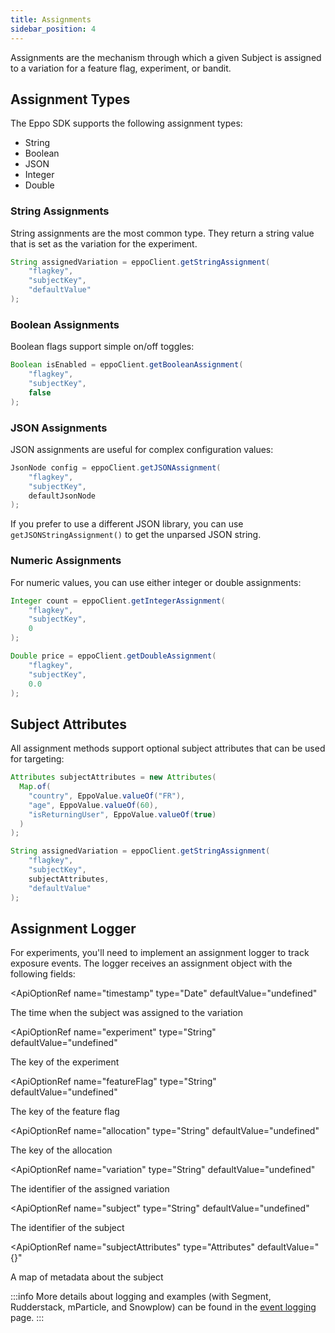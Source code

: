 ```yaml
---
title: Assignments
sidebar_position: 4
---
```



Assignments are the mechanism through which a given Subject is assigned to a variation for a feature flag, experiment, or bandit.

## Assignment Types

The Eppo SDK supports the following assignment types:

- String
- Boolean
- JSON
- Integer
- Double

### String Assignments

String assignments are the most common type. They return a string value that is set as the variation for the experiment.

```java
String assignedVariation = eppoClient.getStringAssignment(
    "flagkey",
    "subjectKey",
    "defaultValue"
);
```

### Boolean Assignments

Boolean flags support simple on/off toggles:

```java
Boolean isEnabled = eppoClient.getBooleanAssignment(
    "flagkey",
    "subjectKey",
    false
);
```

### JSON Assignments

JSON assignments are useful for complex configuration values:

```java
JsonNode config = eppoClient.getJSONAssignment(
    "flagkey",
    "subjectKey",
    defaultJsonNode
);
```

If you prefer to use a different JSON library, you can use `getJSONStringAssignment()` to get the unparsed JSON string.

### Numeric Assignments

For numeric values, you can use either integer or double assignments:

```java
Integer count = eppoClient.getIntegerAssignment(
    "flagkey",
    "subjectKey",
    0
);

Double price = eppoClient.getDoubleAssignment(
    "flagkey",
    "subjectKey",
    0.0
);
```

## Subject Attributes

All assignment methods support optional subject attributes that can be used for targeting:

```java
Attributes subjectAttributes = new Attributes(
  Map.of(
    "country", EppoValue.valueOf("FR"),
    "age", EppoValue.valueOf(60),
    "isReturningUser", EppoValue.valueOf(true)
  )
);

String assignedVariation = eppoClient.getStringAssignment(
    "flagkey",
    "subjectKey",
    subjectAttributes, 
    "defaultValue"
);
```

## Assignment Logger

For experiments, you'll need to implement an assignment logger to track exposure events. The logger receives an assignment object with the following fields:

<ApiOptionRef 
  name="timestamp"
  type="Date"
  defaultValue="undefined"
>

The time when the subject was assigned to the variation
</ApiOptionRef>

<ApiOptionRef 
  name="experiment"
  type="String"
  defaultValue="undefined"
>

The key of the experiment
</ApiOptionRef>

<ApiOptionRef 
  name="featureFlag"
  type="String"
  defaultValue="undefined"
>

The key of the feature flag
</ApiOptionRef>

<ApiOptionRef 
  name="allocation"
  type="String"
  defaultValue="undefined"
>

The key of the allocation
</ApiOptionRef>

<ApiOptionRef 
  name="variation"
  type="String"
  defaultValue="undefined"
>

The identifier of the assigned variation
</ApiOptionRef>

<ApiOptionRef 
  name="subject"
  type="String"
  defaultValue="undefined"
>

The identifier of the subject
</ApiOptionRef>

<ApiOptionRef 
  name="subjectAttributes"
  type="Attributes"
  defaultValue="{}"
>

A map of metadata about the subject
</ApiOptionRef>

:::info
More details about logging and examples (with Segment, Rudderstack, mParticle, and Snowplow) can be found in the [event logging](/sdks/server-sdks/java/event-logging/) page.
::: 